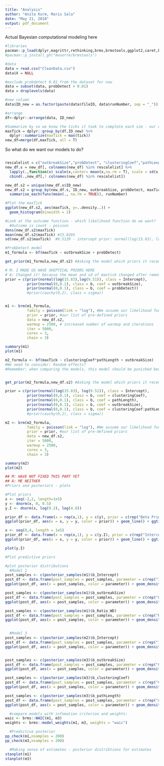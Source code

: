 ```yaml
---
title: "Analysis"
author: "Anita Kurm, Maris Sala"
date: "May 21, 2018"
output: pdf_document
---
```


Actual Bayesian computational modeling here

```r
#libraries 
pacman::p_load(dplyr,magrittr,rethinking,brms,brmstools,ggplot2,caret,brmstools)
#pacman::p_install_gh("mvuorre/brmstools")

#data
data = read.csv("CleanData.csv")
data$X = NULL

#exclude probdetect 0.01 from the dataset for now
data = subset(data, probDetect > 0.01)
data = droplevels(data)

#new column
data$ID_new = as.factor(paste(data$fileID, data$runNumber, sep = "_"))

#arrange
df<-dplyr::arrange(data, ID_new)

#Summarize by so we know the ticks it took to complete each sim - our outcome
maxTick = dplyr::group_by(df,ID_new) %>%
  dplyr::summarize(maxTick = max(tick))
new_df=merge(df,maxTick, all = T)

```

So what do we want our models to do?

```r

```


```r
rescalelist = c("outbreakSize","probDetect", "clusteringCoef","pathLength")
new_df.s = new_df[, colnames(new_df) %in% rescalelist] %>% 
  lapply(.,function(x) scale(x,center= mean(x,na.rm = T), scale = sd(x, na.rm = T)))%>% 
  cbind(.,new_df[,! colnames(new_df) %in% rescalelist]) 

new_df.s2 = unique(new_df.s$ID_new)
new_df.s2 = group_by(new_df.s, ID_new, outbreakSize, probDetect, maxTick,clusteringCoef, pathLength) %>%
  summarise_each(funs(mean(., na.rm = TRUE)), runNumber)

#Plot the maxTick
ggplot(new_df.s2, aes(maxTick, y=..density..)) +
  geom_histogram(binwidth = 2)
```

```r
#Look at the outcome function - which likelihood function do we want?
  #Outcome is count - poisson 
dens(new_df.s2$maxTick)
mean(new_df.s2$maxTick) #15.8295 
sd(new_df.s2$maxTick)  #9.5139 - intercept prior: normal(log(15.83), log(9.51))

#ProbDetect model
m1_formula <- bf(maxTick ~ outbreakSize + probDetect)

get_prior(m1_formula,new_df.s2) #Asking the model which priors it recommend

# M: I MADE US HAVE SKEPTICAL PRIORS HERE 
# A: Changed it! because the mean and sd of maxtick changed after removing probdetect 0.01
prior = c(prior(normal(log(15.83),log(9.51)), class = Intercept),
          prior(normal(0,0.1), class = b, coef = outbreakSize), 
          prior(normal(0,0.1), class = b, coef = probDetect))
          #prior(cauchy(0,2), class = sigma)) 


m1 <- brm(m1_formula,
          family = poisson(link = "log"), #We assume our likelihood function to be poisson
          prior = prior, #our list of pre-defined priors
          data = new_df.s2,
          warmup = 2500, # increased number of warmup and iterations
          iter = 5000,
          cores = 3,
          chain = 3)

summary(m1)
plot(m1)

m2_formula <- bf(maxTick ~ clusteringCoef*pathLength + outbreakSize)
#We need to consider: Random effects?
#Remember: when comparing the models, this model should be punished because it's adding all them parameters 


get_prior(m2_formula,new_df.s2) #Asking the model which priors it recommends 

prior = c(prior(normal(log(15.83), log(9.51)), class = Intercept),
          prior(normal(0,0.1), class = b, coef = clusteringCoef),
          prior(normal(0,0.1), class = b, coef = pathLength),
          prior(normal(0,0.1), class = b, coef = outbreakSize),
          prior(normal(0,0.1), class = b, coef = clusteringCoef:pathLength))
          #prior(cauchy(0,2), class = sigma))

m2 <- brm(m2_formula,
          family = poisson(link = "log"), #We assume our likelihood function to be normally distributed
          prior = prior, #our list of pre-defined priors
          data = new_df.s2,
          iter = 5000,
          warmup = 2500,
          cores = 3,
          chain = 3)

summary(m2)
plot(m2)
```

```r
## M: HAVE NOT FIXED THIS PART YET
## A: ME NEITHER
#Priors and posteriors - plots

#Plot priors
x <- seq(-2,2, length=1e5)
y <- dnorm(x, 0, 0.5)
y.I <- dnorm(x, log(9.2), log(4.8))

prior_df <- data.frame(x = rep(x,1), y = c(y), prior = c(rep("Beta Prior", length(y))))
ggplot(prior_df, aes(x = x, y = y, color = prior)) + geom_line() + ggtitle("Beta Prior")

x <- seq(0,4, length = 1e5)
prior_df <- data.frame(x = rep(x,1), y = c(y.I), prior = c(rep("Intercept Prior", length(y.I))))
ggplot(prior_df, aes(x = x, y = y, color = prior)) + geom_line() + ggtitle("Intercept Prior")

plot(y.I)

#Plot predictive priors

#plot posterior distributions 
  #Model 1
post_samples <- c(posterior_samples(m1)$b_Intercept)
post_df <- data.frame(post_samples = post_samples, parameter = c(rep("Intercept", 1000)))
ggplot(post_df, aes(x = post_samples, color = parameter)) + geom_density(adjust = 1) + labs(title = "Model 1: Posterior Distributions - Intercept", x = "Posterior Samples")

post_samples <- c(posterior_samples(m1)$b_outbreakSize)
post_df <- data.frame(post_samples = post_samples, parameter = c(rep("Outbreak Size", 1000)))
ggplot(post_df, aes(x = post_samples, color = parameter)) + geom_density(adjust = 1) + labs(title = "Model 1: Posterior Distributions - Outbreak Size", x = "Posterior Samples")

post_samples <- c(posterior_samples(m1)$b_Ratio_WD)
post_df <- data.frame(post_samples = post_samples, parameter = c(rep("Ratio of Watch Dogs", 1000)))
ggplot(post_df, aes(x = post_samples, color = parameter)) + geom_density(adjust = 1) + labs(title = "Model 1: Posterior Distributions - Ratio of Watch Dogs", x = "Posterior Samples")

                      
  #Model 3
post_samples <- c(posterior_samples(m2)$b_Intercept)
post_df <- data.frame(post_samples = post_samples, parameter = c(rep("Intercept", 1000)))
ggplot(post_df, aes(x = post_samples, color = parameter)) + geom_density(adjust = 1) + labs(title = "Model 3: Posterior Distribution - Intercept", x = "Posterior Samples")


post_samples <- c(posterior_samples(m3)$b_outbreakSize)
post_df <- data.frame(post_samples = post_samples, parameter = c(rep("OutbreakSize", 1000)))
ggplot(post_df, aes(x = post_samples, color = parameter)) + geom_density(adjust = 1) + labs(title = "Model 3: Posterior Distribution - Outbreak Size", x = "Posterior Samples")

post_samples <- c(posterior_samples(m3)$b_clusteringCoef)
post_df <- data.frame(post_samples = post_samples, parameter = c(rep("Clustering Coefficient", 1000)))
ggplot(post_df, aes(x = post_samples, color = parameter)) + geom_density(adjust = 1) + labs(title = "Model 3: Posterior Distribution - Clustering Coefficient", x = "Posterior Samples")

post_samples <- c(posterior_samples(m3)$b_pathLength)
post_df <- data.frame(post_samples = post_samples, parameter = c(rep("Average Path Length", 1000)))
ggplot(post_df, aes(x = post_samples, color = parameter)) + geom_density(adjust = 1) + labs(title = "Model 3: Posterior Distribution - Average Path Length", x = "Posterior Samples")

  #compare models with infomation criterion and weights:
waic <- brms::WAIC(m1, m3)
weights <- brms::model_weights(m1, m3, weights = "waic")

  #Predictive posterior
pp_check(m1,nsamples = 200)
pp_check(m3,nsamples = 200)

  #Making sense of estimates - posterior distribtions for estimates
stanplot(m1)
stanplot(m3)
```

